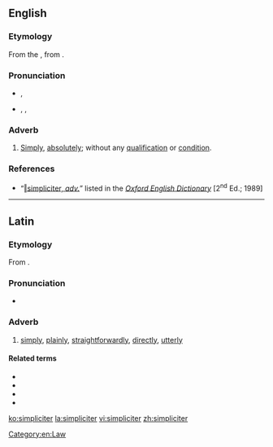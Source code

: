 ==English==

===Etymology===
From the {{etyl|la|en}} {{term|simpliciter||simply”, “plainly|lang=la}}, from {{term|simplex||simple|lang=la}}.

===Pronunciation===
* {{a|Classical}} {{IPA|/simˈpli.ki.ter/}}, {{X-SAMPA|/sim"pli.ki.ter/}}
* {{a|RP}} {{enPR|sĭmplĭʹsĭtər}}, {{IPA|/sɪmˈplɪsɪtɚ/}}, {{X-SAMPA|/sIm"plIsIt@`/}}

===Adverb===
{{en-adv|-}}

# {{context|law — originally chiefly in Scots Law — and|_|philosophy|lang=en}} [[simply|Simply]], [[absolutely]]; without any [[qualification]] or [[condition]].

===References===
* “<span class="plainlinks">[http://dictionary.oed.com/cgi/entry/50225146 ‖simpliciter, ''adv.'']</span>” listed in the ''[[w:Oxford English Dictionary|Oxford English Dictionary]]'' [2<sup>nd</sup> Ed.; 1989]

[[Category:en:Law]]

----

==Latin==

===Etymology===
From {{suffix|simplex|iter|gloss1=simple, plain|lang=la}}.

===Pronunciation===
* {{a|Classical}} {{IPA|/simˈpli.ki.ter/|lang=la}}

===Adverb===
{{la-adv|simplic||iter}}

# [[simply]], [[plainly]], [[straightforwardly]], [[directly]], [[utterly]]

====Related terms====
* {{l|la|simplex}}
* {{l|la|simplicābilis}}
* {{l|la|simplicitās}}
* {{l|la|simplus}}

[[ko:simpliciter]]
[[la:simpliciter]]
[[vi:simpliciter]]
[[zh:simpliciter]]
